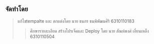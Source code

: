 ## จัดทำโดย
>แก้ไขtempalte และ ตกแต่งโดย นาย ธนกร ธนพิพัฒนศิริ 6310110183
>>ศึกษารายละเอียด  สร้างโปรเจ็คและ Deploy โดย นาย สัณห์พงศ์ เอี่ยนเหล็ง 6310110504
